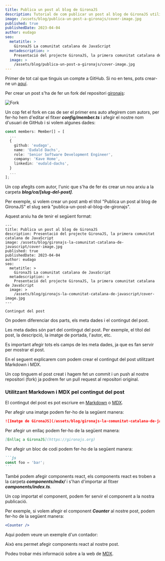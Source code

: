 ```yaml
---
title: Publica un post al blog de GironaJS
description: Tutorial de com publicar un post al blog de GironaJS utilitzant markdown i react (mdx)
image: /assets/blog/publica-un-post-a-gironajs/cover-image.jpg
published: true
publishedDate: 2023-04-04
author: eudago
seo:
  metatitle: >
    GironaJS La comunitat catalana de JavaScript
  metadescription: >
    Presentació del projecte GironaJS, la primera comunitat catalana de JavaScript
  image: >
    /assets/blog/publica-un-post-a-gironajs/cover-image.jpg
---
```



Primer de tot cal que tinguis un compte a GitHub. Si no en tens, pots crear-ne un [aquí](https://github.com).

Per crear un post s'ha de fer un fork del repositori [gironajs](https://github.com/gironajs/gironajs.com):

![Fork](/assets/blog/publica-un-post-a-gironajs/github-fork.png)


Un cop fet el fork en cas de ser el primer ens auto afegirem com autors, per fer-ho hem d'editar el fitxer ***config/member.ts*** i afegir el nostre nom d'usuari de GitHub i si volem algunes dades: 

```ts:config/member.ts
const members: Member[] = [
  ...
  {
    github: 'eudago',
    name: 'Eudald Dachs',
    role: 'Senior Software Development Engineer',
    company: 'Kave Home',
    linkedin: 'eudald-dachs',
  }
  ...
];
```

Un cop afegits com autor, l'unic que s'ha de fer és crear un nou arxiu a la carpeta ***blog/ca/[slug-del-post]***.

Per exemple, si volem crear un post amb el títol "Publica un post al blog de GironaJS" el slug serà "publica-un-post-al-blog-de-gironajs".

Aquest arxiu ha de tenir el següent format:

```markdown:blog/ca/publica-un-post-al-blog-de-gironajs.mdx
---
title: Publica un post al blog de GironaJS
description: Presentació del projecte GironaJS, la primera comunitat catalana de JavaScript
image: /assets/blog/gironajs-la-comunitat-catalana-de-javascript/cover-image.jpg
published: true
publishedDate: 2023-04-04
author: eudago
seo:
  metatitle: >
    GironaJS La comunitat catalana de JavaScript
  metadescription: >
    Presentació del projecte GironaJS, la primera comunitat catalana de JavaScript
  image: >
    /assets/blog/gironajs-la-comunitat-catalana-de-javascript/cover-image.jpg
---

Contingut del post
```

On podem diferenciar dos parts, els meta dades i el contingut del post.

Les meta dades són part del contingut del post. Per exemple, el títol del post, la descripció, la imatge de portada, l'autor, etc.

Es important afegir tots els camps de les meta dades, ja que es fan servir per mostrar el post.

En el seguent explicarem com podem crear el contingut del post utilitzant Markdown i MDX.

Un cop tinguem el post creat i hagem fet un commit i un push al nostre repositori (fork) ja podrem fer un pull request al repositori original.


### Utilitzant Markdown i MDX pel contingut del post

El contingut del post es pot escriure en [Markdown](https://www.markdownguide.org/basic-syntax/) o [MDX](https://mdxjs.com/).


Per afegir una imatge podem fer-ho de la següent manera:

```markdown
![Imatge de GironaJS](/assets/blog/gironajs-la-comunitat-catalana-de-javascript/cover-image.jpg)
```

Per afegir un enllaç podem fer-ho de la següent manera:

```markdown
[Enllaç a GironaJS](https://gironajs.org)
```

Per afegir un bloc de codi podem fer-ho de la següent manera:

````markdown
```js
const foo = 'bar';
```
````

També podem afegir components react, els components react es troben a la carpeta ***components/mdx/*** i s'han d'importar al fitxer ***components/index.ts***.

Un cop importat el component, podem fer servir el component a la nostra publicació.

Per exemple, si volem afegir el component ***Counter*** al nostre post, podem fer-ho de la següent manera:

```jsx
<Counter />
```

Aqui podem veure un exemple d'un contador:

<Counter />

Això ens permet afegir components react al nostre post.

Podeu trobar més informació sobre a la web de [MDX](https://mdxjs.com/).